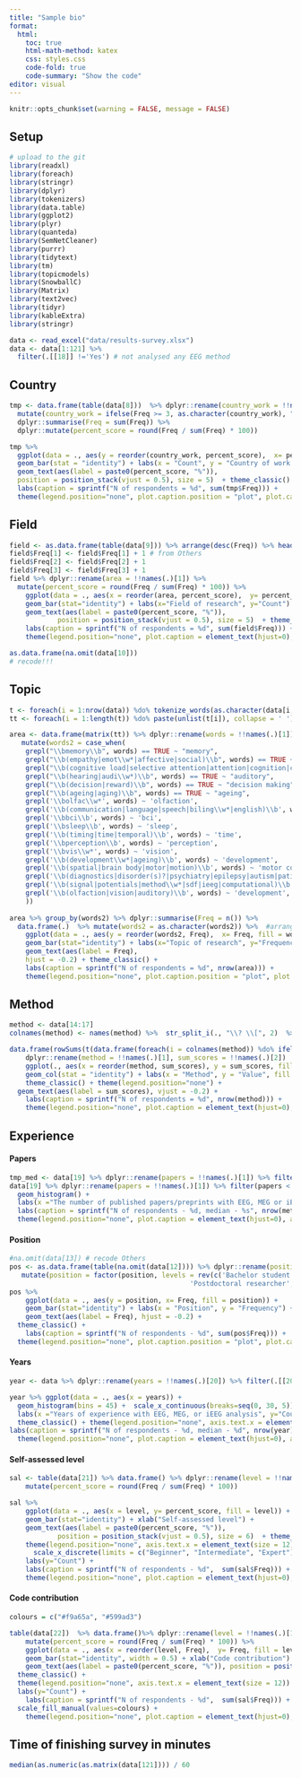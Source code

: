 ```yaml
---
title: "Sample bio"
format:
  html:
    toc: true
    html-math-method: katex
    css: styles.css
    code-fold: true
    code-summary: "Show the code"
editor: visual
---
```


```r
knitr::opts_chunk$set(warning = FALSE, message = FALSE) 
```

## Setup

```r
# upload to the git
library(readxl)
library(foreach)
library(stringr)
library(dplyr)
library(tokenizers)
library(data.table)
library(ggplot2)
library(plyr)
library(quanteda)
library(SemNetCleaner)
library(purrr)
library(tidytext)
library(tm)
library(topicmodels)
library(SnowballC)
library(Matrix)
library(text2vec)
library(tidyr)
library(kableExtra)
library(stringr)

```

```r
data <- read_excel("data/results-survey.xlsx")
data <- data[1:121] %>% 
  filter(.[[18]] !='Yes') # not analysed any EEG method
```

## Country

```r
tmp <- data.frame(table(data[8]))  %>% dplyr::rename(country_work = !!names(.)[1]) %>%
  mutate(country_work = ifelse(Freq >= 3, as.character(country_work), "_Others")) %>% group_by(country_work) %>% 
  dplyr::summarise(Freq = sum(Freq)) %>% 
  dplyr::mutate(percent_score = round(Freq / sum(Freq) * 100)) 

tmp %>%
  ggplot(data = ., aes(y = reorder(country_work, percent_score),  x= percent_score, fill = country_work)) +
  geom_bar(stat = "identity") + labs(x = "Count", y = "Country of work of survey participant") +
  geom_text(aes(label = paste0(percent_score, "%")), 
  position = position_stack(vjust = 0.5), size = 5)  + theme_classic()  + 
  labs(caption = sprintf("N of respondents = %d", sum(tmp$Freq))) +
  theme(legend.position="none", plot.caption.position = "plot", plot.caption = element_text(hjust=0), axis.text.y = element_text(size = 14))

```

## Field

```r
field <- as.data.frame(table(data[9])) %>% arrange(desc(Freq)) %>% head(3)
field$Freq[1] <- field$Freq[1] + 1 # from Others
field$Freq[2] <- field$Freq[2] + 1
field$Freq[3] <- field$Freq[3] + 1
field %>% dplyr::rename(area = !!names(.)[1]) %>%
  mutate(percent_score = round(Freq / sum(Freq) * 100)) %>% 
    ggplot(data = ., aes(x = reorder(area, percent_score),  y= percent_score, fill = area)) +
    geom_bar(stat="identity") + labs(x="Field of research", y="Count") +
    geom_text(aes(label = paste0(percent_score, "%")), 
            position = position_stack(vjust = 0.5), size = 5)  + theme_classic() + 
    labs(caption = sprintf("N of respondents = %d", sum(field$Freq))) +
    theme(legend.position="none", plot.caption = element_text(hjust=0), axis.text.y = element_text(size = 14))
```

```r
as.data.frame(na.omit(data[10])) 
# recode!!! 
```

## Topic

```r
t <- foreach(i = 1:nrow(data)) %do% tokenize_words(as.character(data[i, 11]))
tt <- foreach(i = 1:length(t)) %do% paste(unlist(t[i]), collapse = ' ') 

area <- data.frame(matrix(tt)) %>% dplyr::rename(words = !!names(.)[1]) %>%
   mutate(words2 = case_when(
    grepl("\\bmemory\\b", words) == TRUE ~ "memory", 
    grepl("\\b(empathy|emot\\w*|affective|social)\\b", words) == TRUE ~ "affective neuroscience", 
    grepl("\\b(cognitive load|selective attention|attention|cognition|consciousness|meditation|cognitive control|self|executive functions)\\b", words) == TRUE ~ "cognitive control and attention", 
    grepl("\\b(hearing|audi\\w*)\\b", words) == TRUE ~ "auditory",
    grepl("\\b(decision|reward)\\b", words) == TRUE ~ "decision making",
    grepl("\\b(ageing|aging)\\b", words) == TRUE ~ "ageing",
    grepl('\\bolfac\\w*', words) ~ 'olfaction',
    grepl('\\b(communication|language|speech|biling\\w*|english)\\b', words) ~ 'language and speech',
    grepl('\\bbci\\b', words) ~ 'bci',
    grepl('\\bsleep\\b', words) ~ 'sleep',
    grepl('\\b(timing|time|temporal)\\b', words) ~ 'time',
    grepl('\\bperception\\b', words) ~ 'perception',
    grepl('\\bvis\\w*', words) ~ 'vision',
    grepl('\\b(development\\w*|ageing)\\b', words) ~ 'development',
    grepl('\\b(spatial|brain body|motor|motion)\\b', words) ~ 'motor control',
    grepl('\\b(diagnostics|disorder(s)?|psychiatry|epilepsy|autism|patients|therapy|psychopharmacology|pain|dbs|stimulation)\\b', words) ~ 'mental disorders',
    grepl('\\b(signal|potentials|method\\w*|sdf|ieeg|computational)\\b', words) ~ 'methodology',
    grepl('\\b(olfaction|vision|auditory)\\b', words) ~ 'development',
    ))
   
area %>% group_by(words2) %>% dplyr::summarise(Freq = n()) %>% 
  data.frame(.)  %>% mutate(words2 = as.character(words2)) %>%  #arrange(desc(Freq)) %>% 
    ggplot(data = ., aes(y = reorder(words2, Freq),  x= Freq, fill = words2)) +
    geom_bar(stat="identity") + labs(x="Topic of research", y="Frequency") +
    geom_text(aes(label = Freq), 
    hjust = -0.2) + theme_classic() +
    labs(caption = sprintf("N of respondents = %d", nrow(area))) +
    theme(legend.position="none", plot.caption.position = "plot", plot.caption = element_text(hjust=0), axis.text.y = element_text(size = 11))

```

## Method

```r
method <- data[14:17]
colnames(method) <- names(method) %>%  str_split_i(., "\\? \\[", 2)  %>%  str_sub(., 1, -2)

data.frame(rowSums(t(data.frame(foreach(i = colnames(method)) %do% ifelse(method[i]=="Yes", 1, 0))))) %>% tibble::rownames_to_column(., "plots") %>% 
    dplyr::rename(method = !!names(.)[1], sum_scores = !!names(.)[2])  %>% arrange(desc(sum_scores)) %>% 
    ggplot(., aes(x = reorder(method, sum_scores), y = sum_scores, fill = method)) +
    geom_col(stat = "identity") + labs(x = "Method", y = "Value", fill = "Method") +
    theme_classic() + theme(legend.position="none") + 
  geom_text(aes(label = sum_scores), vjust = -0.2) +
    labs(caption = sprintf("N of respondents = %d", nrow(method))) +
    theme(legend.position="none", plot.caption = element_text(hjust=0), axis.text.y = element_text(size = 14))
```

## Experience

#### Papers

```r
tmp_med <- data[19] %>% dplyr::rename(papers = !!names(.)[1]) %>% filter(papers < 100) %>% summarise(median_paper = median(papers)) %>% as.character()
data[19] %>% dplyr::rename(papers = !!names(.)[1]) %>% filter(papers < 100) %>%  ggplot(data = ., aes(papers)) +
  geom_histogram() +
  labs(x ="The number of published papers/preprints with EEG, MEG or iEEG analysis?", y = "Count") + theme_classic() +
  labs(caption = sprintf("N of respondents - %d, median - %s", nrow(method), tmp_med)) +
  theme(legend.position="none", plot.caption = element_text(hjust=0), axis.text = element_text(size = 12))
```

#### Position

```r
#na.omit(data[13]) # recode Others
pos <- as.data.frame(table(na.omit(data[12]))) %>% dplyr::rename(position = !!names(.)[1]) %>% 
   mutate(position = factor(position, levels = rev(c('Bachelor student', 'Master student', 'Doctoral researcher', 
                                             'Postdoctoral researcher', 'Professor', 'Industry senior researcher', 'Medical doctor', 'Other')))) 
pos %>% 
    ggplot(data = ., aes(y = position, x= Freq, fill = position)) +
    geom_bar(stat="identity") + labs(x = "Position", y = "Frequency") +
    geom_text(aes(label = Freq), hjust = -0.2) + 
  theme_classic() + 
    labs(caption = sprintf("N of respondents - %d", sum(pos$Freq))) +
  theme(legend.position="none", plot.caption.position = "plot", plot.caption = element_text(hjust=0), axis.text = element_text(size = 10))

```

#### Years

```r
year <- data %>% dplyr::rename(years = !!names(.)[20]) %>% filter(.[[20]] < 50) 

year %>% ggplot(data = ., aes(x = years)) +
  geom_histogram(bins = 45) +  scale_x_continuous(breaks=seq(0, 30, 5)) +
  labs(x ="Years of experience with EEG, MEG, or iEEG analysis", y="Count") +
  theme_classic() + theme(legend.position="none", axis.text.x = element_text(size = 12)) +
labs(caption = sprintf("N of respondents - %d, median - %d", nrow(year), median(year$years))) +
  theme(legend.position="none", plot.caption = element_text(hjust=0), axis.text = element_text(size = 10))
```

#### Self-assessed level

```r
sal <- table(data[21]) %>% data.frame() %>% dplyr::rename(level = !!names(.)[1]) %>%
    mutate(percent_score = round(Freq / sum(Freq) * 100)) 

sal %>% 
    ggplot(data = ., aes(x = level, y= percent_score, fill = level)) +
    geom_bar(stat="identity") + xlab("Self-assessed level") +
    geom_text(aes(label = paste0(percent_score, "%")), 
            position = position_stack(vjust = 0.5), size = 6)  + theme_classic() +
    theme(legend.position="none", axis.text.x = element_text(size = 12)) +
      scale_x_discrete(limits = c("Beginner", "Intermediate", "Expert")) +
    labs(y="Count") +
    labs(caption = sprintf("N of respondents - %d",  sum(sal$Freq))) +
    theme(legend.position="none", plot.caption = element_text(hjust=0), axis.text = element_text(size = 10))

```

#### Code contribution

```r
colours = c("#f9a65a", "#599ad3")

table(data[22])  %>% data.frame()%>% dplyr::rename(level = !!names(.)[1]) %>%
    mutate(percent_score = round(Freq / sum(Freq) * 100)) %>% 
    ggplot(data = ., aes(x = reorder(level, Freq),  y= Freq, fill = level)) +
    geom_bar(stat="identity", width = 0.5) + xlab("Code contribution") +
    geom_text(aes(label = paste0(percent_score, "%")), position = position_stack(vjust = 0.5), size = 6)  +
  theme_classic() +
  theme(legend.position="none", axis.text.x = element_text(size = 12)) +
  labs(y="Count") +
    labs(caption = sprintf("N of respondents - %d",  sum(sal$Freq))) +
  scale_fill_manual(values=colours) +
    theme(legend.position="none", plot.caption = element_text(hjust=0), axis.text = element_text(size = 10))

```

## Time of finishing survey in minutes

```r
median(as.numeric(as.matrix(data[121]))) / 60
```
